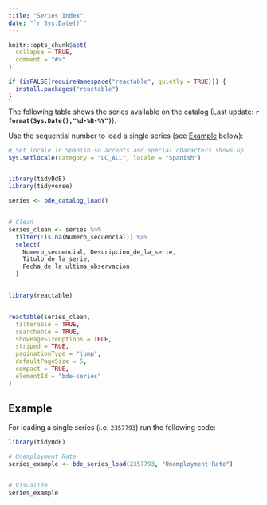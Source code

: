 ```yaml
---
title: "Series Index"
date: "`r Sys.Date()`"
---
```


```r
knitr::opts_chunk$set(
  collapse = TRUE,
  comment = "#>"
)

if (isFALSE(requireNamespace("reactable", quietly = TRUE))) {
  install.packages("reactable")
}
```

The following table shows the series available on the catalog (Last update: 
**`r format(Sys.Date(),"%d-%B-%Y")`**).

Use the sequential number to load a single series (see [Example](#example) 
below):

```r

# Set locale in Spanish so accents and special characters shows up
Sys.setlocale(category = "LC_ALL", locale = "Spanish")


library(tidyBdE)
library(tidyverse)

series <- bde_catalog_load()


# Clean
series_clean <- series %>%
  filter(!is.na(Numero_secuencial)) %>%
  select(
    Numero_secuencial, Descripcion_de_la_serie,
    Titulo_de_la_serie,
    Fecha_de_la_ultima_observacion
  )


library(reactable)


reactable(series_clean,
  filterable = TRUE,
  searchable = TRUE,
  showPageSizeOptions = TRUE,
  striped = TRUE,
  paginationType = "jump",
  defaultPageSize = 5,
  compact = TRUE,
  elementId = "bde-series"
)
```

<h2 id="example">Example</h2>

For loading a single series (i.e. `2357793`) run the following code:

```r

library(tidyBdE)

# Unemployment_Rate
series_example <- bde_series_load(2357793, "Unemployment Rate")


# Visualize
series_example
```
